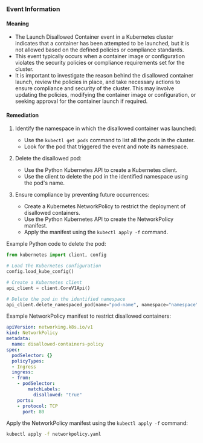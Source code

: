
### Event Information

#### Meaning

- The Launch Disallowed Container event in a Kubernetes cluster indicates that a container has been attempted to be launched, but it is not allowed based on the defined policies or compliance standards.
- This event typically occurs when a container image or configuration violates the security policies or compliance requirements set for the cluster.
- It is important to investigate the reason behind the disallowed container launch, review the policies in place, and take necessary actions to ensure compliance and security of the cluster. This may involve updating the policies, modifying the container image or configuration, or seeking approval for the container launch if required.

#### Remediation

1. Identify the namespace in which the disallowed container was launched:
   - Use the `kubectl get pods` command to list all the pods in the cluster.
   - Look for the pod that triggered the event and note its namespace.

2. Delete the disallowed pod:
   - Use the Python Kubernetes API to create a Kubernetes client.
   - Use the client to delete the pod in the identified namespace using the pod's name.

3. Ensure compliance by preventing future occurrences:
   - Create a Kubernetes NetworkPolicy to restrict the deployment of disallowed containers.
   - Use the Python Kubernetes API to create the NetworkPolicy manifest.
   - Apply the manifest using the `kubectl apply -f` command.

Example Python code to delete the pod:
```python
from kubernetes import client, config

# Load the Kubernetes configuration
config.load_kube_config()

# Create a Kubernetes client
api_client = client.CoreV1Api()

# Delete the pod in the identified namespace
api_client.delete_namespaced_pod(name="pod-name", namespace="namespace")
```

Example NetworkPolicy manifest to restrict disallowed containers:
```yaml
apiVersion: networking.k8s.io/v1
kind: NetworkPolicy
metadata:
  name: disallowed-containers-policy
spec:
  podSelector: {}
  policyTypes:
  - Ingress
  ingress:
  - from:
    - podSelector:
        matchLabels:
          disallowed: "true"
    ports:
    - protocol: TCP
      port: 80
```

Apply the NetworkPolicy manifest using the `kubectl apply -f` command:
```bash
kubectl apply -f networkpolicy.yaml
```

